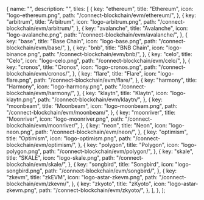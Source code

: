 
  {
    name: "",
    description: "",
    tiles: [
      {
        key: "ethereum",
        title: "Ethereum",
        icon: "logo-ethereum.png",
        path: "/connect-blockchain/evm/ethereum/",
      },
      {
        key: "arbitrum",
        title: "Arbitrum",
        icon: "logo-arbitrum.png",
        path: "/connect-blockchain/evm/arbitrum/",
      },
      {
        key: "avalanche",
        title: "Avalanche",
        icon: "logo-avalanche.png",
        path: "/connect-blockchain/evm/avalanche/",
      },
      {
        key: "base",
        title: "Base Chain",
        icon: "logo-base.png",
        path: "/connect-blockchain/evm/base/",
      },
      {
        key: "bnb",
        title: "BNB Chain",
        icon: "logo-binance.png",
        path: "/connect-blockchain/evm/bnb/",
      },
      {
        key: "celo",
        title: "Celo",
        icon: "logo-celo.png",
        path: "/connect-blockchain/evm/celo/",
      },
      {
        key: "cronos",
        title: "Cronos",
        icon: "logo-cronos.png",
        path: "/connect-blockchain/evm/cronos/",
      },
      {
        key: "flare",
        title: "Flare",
        icon: "logo-flare.png",
        path: "/connect-blockchain/evm/flare/",
      },
      {
        key: "harmony",
        title: "Harmony",
        icon: "logo-harmony.png",
        path: "/connect-blockchain/evm/harmony/",
      },
      {
        key: "klaytn",
        title: "Klaytn",
        icon: "logo-klaytn.png",
        path: "/connect-blockchain/evm/klaytn/",
      },
      {
        key: "moonbeam",
        title: "Moonbeam",
        icon: "logo-moonbeam.png",
        path: "/connect-blockchain/evm/moonbeam/",
      },
      {
        key: "moonriver",
        title: "Moonriver",
        icon: "logo-moonriver.png",
        path: "/connect-blockchain/evm/moonriver/",
      },
      {
        key: "neon",
        title: "Neon",
        icon: "logo-neon.png",
        path: "/connect-blockchain/evm/neon/",
      },
      {
        key: "optimism",
        title: "Optimism",
        icon: "logo-optimism.png",
        path: "/connect-blockchain/evm/optimism/",
      },
      {
        key: "polygon",
        title: "Polygon",
        icon: "logo-polygon.png",
        path: "/connect-blockchain/evm/polygon/",
      },
      {
        key: "skale",
        title: "SKALE",
        icon: "logo-skale.png",
        path: "/connect-blockchain/evm/skale/",
      },
      {
        key: "songbird",
        title: "Songbird",
        icon: "logo-songbird.png",
        path: "/connect-blockchain/evm/songbird/",
      },
      {
        key: "zkevm",
        title: "zkEVM",
        icon: "logo-astar-zkevm.png",
        path: "/connect-blockchain/evm/zkevm/",
      },
      {
        key: "zkyoto",
        title: "zKyoto",
        icon: "logo-astar-zkevm.png",
        path: "/connect-blockchain/evm/zkyoto/",
      },
    ],
  },
];

<Tiles tileGroups={EVMChains} />
